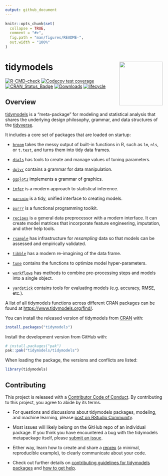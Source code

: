 ```yaml
---
output: github_document
---
```


<!-- README.md is generated from README.Rmd. Please edit that file -->

```r
knitr::opts_chunk$set(
  collapse = TRUE,
  comment = "#>",
  fig.path = "man/figures/README-",
  out.width = "100%"
)
```

# tidymodels <a href='https://tidymodels.tidymodels.org'><img src='man/figures/logo.png' align="right" height="139" /></a>

<!-- badges: start -->
[![R-CMD-check](https://github.com/tidymodels/tidymodels/actions/workflows/R-CMD-check.yaml/badge.svg)](https://github.com/tidymodels/tidymodels/actions/workflows/R-CMD-check.yaml)
[![Codecov test coverage](https://codecov.io/gh/tidymodels/tidymodels/branch/main/graph/badge.svg)](https://app.codecov.io/gh/tidymodels/tidymodels?branch=main)
[![CRAN_Status_Badge](https://www.r-pkg.org/badges/version/tidymodels)](https://CRAN.r-project.org/package=tidymodels)
[![Downloads](https://cranlogs.r-pkg.org/badges/tidymodels)](https://CRAN.r-project.org/package=tidymodels)
[![lifecycle](https://img.shields.io/badge/lifecycle-stable-brightgreen.svg)](https://lifecycle.r-lib.org/articles/stages.html)
<!-- badges: end -->

## Overview

[tidymodels](https://www.tidymodels.org/) is a "meta-package" for modeling and statistical analysis that shares the underlying design philosophy, grammar, and data structures of the [tidyverse](https://www.tidyverse.org/).

It includes a core set of packages that are loaded on startup:

* [`broom`](https://broom.tidymodels.org/) takes the messy output of built-in functions in R, such as `lm`, `nls`, or `t.test`, and turns them into tidy data frames.

* [`dials`](https://dials.tidymodels.org) has tools to create and manage values of tuning parameters.

* [`dplyr`](https://dplyr.tidyverse.org) contains a grammar for data manipulation. 

* [`ggplot2`](https://ggplot2.tidyverse.org) implements a grammar of graphics. 

* [`infer`](https://infer.tidymodels.org) is a modern approach to statistical inference.

* [`parsnip`](https://parsnip.tidymodels.org) is a tidy, unified interface to creating models. 

* [`purrr`](https://purrr.tidyverse.org) is a functional programming toolkit.

* [`recipes`](https://recipes.tidymodels.org) is a general data preprocessor with a modern interface. It can create model matrices that incorporate feature engineering, imputation, and other help tools.

* [`rsample`](https://rsample.tidymodels.org) has infrastructure for _resampling_ data so that models can be assessed and empirically validated. 

* [`tibble`](https://tibble.tidyverse.org) has a modern re-imagining of the data frame.

* [`tune`](https://tune.tidymodels.org) contains the functions to optimize model hyper-parameters.

* [`workflows`](https://workflows.tidymodels.org) has methods to combine pre-processing steps and models into a single object. 

* [`yardstick`](https://yardstick.tidymodels.org) contains tools for evaluating models (e.g. accuracy, RMSE, etc.).

A list of all tidymodels functions across different CRAN packages can be found at <https://www.tidymodels.org/find/>.

You can install the released version of tidymodels from [CRAN](https://CRAN.r-project.org) with:

``` r
install.packages("tidymodels")
```

Install the development version from GitHub with:

``` r
# install.packages("pak")
pak::pak("tidymodels/tidymodels")
```

When loading the package, the versions and conflicts are listed:


```r
library(tidymodels)
```

## Contributing

This project is released with a [Contributor Code of Conduct](https://contributor-covenant.org/version/2/1/CODE_OF_CONDUCT.html). By contributing to this project, you agree to abide by its terms.

- For questions and discussions about tidymodels packages, modeling, and machine learning, please [post on RStudio Community](https://community.rstudio.com/new-topic?category_id=15&tags=tidymodels,question).

- Most issues will likely belong on the GitHub repo of an individual package. If you think you have encountered a bug with the tidymodels metapackage itself, please [submit an issue](https://github.com/tidymodels/tidymodels/issues).

- Either way, learn how to create and share a [reprex](https://reprex.tidyverse.org/articles/articles/learn-reprex.html) (a minimal, reproducible example), to clearly communicate about your code.

- Check out further details on [contributing guidelines for tidymodels packages](https://www.tidymodels.org/contribute/) and [how to get help](https://www.tidymodels.org/help/).
